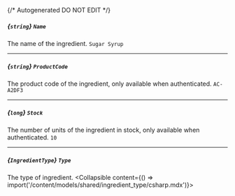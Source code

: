 {/* Autogenerated DO NOT EDIT  */}

##### *{`string`}* `Name`
The name of the ingredient.
`Sugar Syrup`

---
##### *{`string`}* `ProductCode`
The product code of the ingredient, only available when authenticated.
`AC-A2DF3`

---
##### *{`long`}* `Stock`
The number of units of the ingredient in stock, only available when authenticated.
`10`

---
##### *{`IngredientType`}* `Type`
The type of ingredient.
<Collapsible content={() => import('/content/models/shared/ingredient_type/csharp.mdx')}>
</Collapsible>


